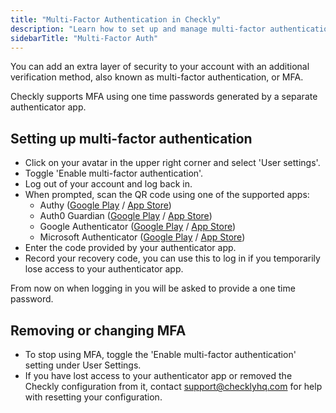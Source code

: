 ```yaml
---
title: "Multi-Factor Authentication in Checkly"
description: "Learn how to set up and manage multi-factor authentication for enhanced account security"
sidebarTitle: "Multi-Factor Auth"
---
```


You can add an extra layer of security to your account with an additional verification method, also known as multi-factor authentication, or MFA.

Checkly supports MFA using one time passwords generated by a separate authenticator app.

## Setting up multi-factor authentication

- Click on your avatar in the upper right corner and select 'User settings'.
- Toggle 'Enable multi-factor authentication'.
- Log out of your account and log back in.
- When prompted, scan the QR code using one of the supported apps:
    - Authy ([Google Play](https://play.google.com/store/apps/details?id=com.authy.authy) / [App Store](https://itunes.apple.com/us/app/authy/id494168017))
    - Auth0 Guardian ([Google Play](https://play.google.com/store/apps/details?id=com.auth0.guardian) / [App Store](https://itunes.apple.com/us/app/auth0-guardian/id1093447833))
    - Google Authenticator  ([Google Play](https://play.google.com/store/apps/details?id=com.google.android.apps.authenticator2) / [App Store](https://itunes.apple.com/us/app/google-authenticator/id388497605))
    - Microsoft Authenticator ([Google Play](https://play.google.com/store/apps/details?id=com.azure.authenticator) / [App Store](https://itunes.apple.com/us/app/microsoft-authenticator/id983156458))
- Enter the code provided by your authenticator app.
- Record your recovery code, you can use this to log in if you temporarily lose access to your authenticator app.

From now on when logging in you will be asked to provide a one time password.

## Removing or changing MFA

- To stop using MFA, toggle the 'Enable multi-factor authentication' setting under User Settings.
- If you have lost access to your authenticator app or removed the Checkly configuration from it, contact [support@checklyhq.com](mailto:support@checklyhq.com) for help with resetting your configuration.